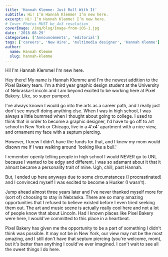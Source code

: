 ```yaml
---
title: 'Hannah Klemme: Just Roll With It'
subtitle: Hi! I’m Hannah Klemme! I’m new here.
excerpt: Hi! I’m Hannah Klemme! I’m new here.
# Cover Photos MUST be 4x3 resolution
coverImage: /img/blog/Image-from-iOS-1.jpg
date: '2018-08-29'
categories: ['Announcements', 'editorial']
tags: ['careers', 'New Hire', 'multimedia designer', 'Hannah Klemme']
author:
  name: Hannah Klemme
  slug: hannah-klemme
---
```

Hi! I'm Hannah Klemme! I'm new here.

Hey there! My name is Hannah Klemme and I'm the newest addition to the Pixel Bakery team. I'm a third year graphic design student at the University of Nebraska-Lincoln and I am beyond excited to be working here at Pixel Bakery. Like, so super pumped.

I've always known I would go into the arts as a career path, and I really just don't see myself doing anything else. When I was in high school, I was always a little bummed when I thought about going to college. I used to think that in order to become a graphic designer, I'd have to go off to art school in New York or Chicago, live in a 4'x4' apartment with a nice view, and ornament my face with a septum piercing.

However, I knew I didn't have the funds for that, and I knew my mom would disown me if I was walking around 'looking like a bull.'

I remember openly telling people in high school I would NEVER go to UNL because I wanted to be edgy and different. I was so adamant about it that it almost became a personality trait of mine. Ugh, chill, past Hannah.

But, I ended up here anyways due to some circumstances (I procrastinated) and I convinced myself I was excited to become a Husker (I wasn't).

Jump ahead almost three years later and I've never thanked myself more for (sort of) choosing to stay in Nebraska. There are so many amazing opportunities that I refused to believe existed before I even tried seeking them out. The art and music scene is actually really cool here and not a lot of people know that about Lincoln. Had I known places like Pixel Bakery were here, I would've committed to this place in a heartbeat.

Pixel Bakery has given me the opportunity to be a part of something I didn't think was possible. It may not be in New York, our view may not be the most amazing, and I still don't have that septum piercing (you're welcome, mom), but it's better than anything I could've ever imagined. I can't wait to see all the sweet things I do here.